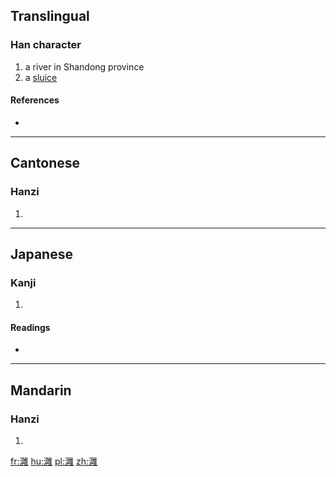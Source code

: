 ==Translingual==

===Han character===
{{Han char|rn=85|rad=水|as=18|sn=21|four=3011<sub>4</sub>|canj=水女山土 (EVUG)}}

# a river in Shandong province
# a [[sluice]]

====References====
* {{Han ref|kx=0662.250|dkj=18749|dj=1071.240|hdz=31794.020|uh=7049|ud=28745|bh=F5D7|bd=62935}}

----

==Cantonese==

===Hanzi===
{{yue-hanzi|jyut=|y=yung1}}

# {{defn|lang=yue|sort=水18}}

----

==Japanese==

===Kanji===
{{ja-kanji|grade=|rs=水18}}

# {{defn|lang=ja|sort=水18}}

====Readings====
* {{ja-readings|on=[[よう]] (yō), [[ゆ]] (yu)|kun=}}

----

==Mandarin==

===Hanzi===
{{cmn-hanzi|pin=[[yōng]] ([[yong1]])|wg=yung<sup>1</sup>}}

# {{defn|lang=cmn|sort=水18}}

[[fr:灉]]
[[hu:灉]]
[[pl:灉]]
[[zh:灉]]